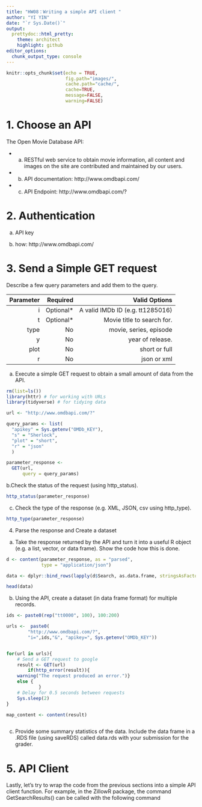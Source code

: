 ```yaml
---
title: "HW08：Writing a simple API client "
author: "YI YIN"
date: "`r Sys.Date()`"
output:
  prettydoc::html_pretty:
    theme: architect
    highlight: github
editor_options: 
  chunk_output_type: console
---
```

```r
knitr::opts_chunk$set(echo = TRUE,
                      fig.path="images/",
                      cache.path="cache/",
                      cache=TRUE,
                      message=FALSE,
                      warning=FALSE)

```


# 1. Choose an API
The Open Movie Database API: 

- a. RESTful web service to obtain movie information, all content and images on the site are contributed and maintained by our users. 

- b. API documentation: http://www.omdbapi.com/

- c. API Endpoint: http://www.omdbapi.com/?

# 2. Authentication
a. API key

b. how: http://www.omdbapi.com/

# 3. Send a Simple GET request



Describe a few query parameters and add them to the query. 

|Parameter|	Required|	Valid Options |  
|--:|--:|--:|
|i |	Optional*	|	A valid IMDb ID (e.g. tt1285016)|
|t |	Optional*|		<empty>	Movie title to search for.|
|type|	No |	movie, series, episode	|
|y|	No	| year of release.|
|plot|	No |	short or full|
|r|	No |	json or  xml|	

a. Execute a simple GET request to obtain a small amount of data from the API. 
```r
rm(list=ls())
library(httr) # for working with URLs
library(tidyverse) # for tidying data
```

```r
url <- "http://www.omdbapi.com/?"

query_params <- list(
  "apikey" = Sys.getenv("OMDb_KEY"),
  "s" = "Sherlock",
  "plot" = "short",
  "r" = "json"
  )

parameter_response <-
  GET(url, 
      query = query_params)
```

b.Check the status of the request (using http_status).
```r
http_status(parameter_response)  
```

c. Check the type of the response (e.g. XML, JSON, csv using http_type).
```r
http_type(parameter_response)  
```

4. Parse the response and Create a dataset

a. Take the response returned by the API and turn it into a useful R object (e.g. a list, vector, or data frame). Show the code how this is done.
```r
d <- content(parameter_response, as = "parsed", 
             type = "application/json")

data <- dplyr::bind_rows(lapply(d$Search, as.data.frame, stringsAsFactors=FALSE))

head(data)

```


b. Using the API, create a dataset (in data frame format) for multiple records. 

```r
ids <- paste0(rep("tt0000", 100), 100:200)

urls <-  paste0(
        "http://www.omdbapi.com/?",
        "i=",ids,"&", "apikey=", Sys.getenv("OMDb_KEY"))


for(url in urls){
    # Send a GET request to google
    result <- GET(url)
        if(http_error(result)){
    warning("The request produced an error.")} 
    else {
            }
    # Delay for 0.5 seconds between requests
    Sys.sleep(2)
}

map_content <- content(result)



```

c. Provide some summary statistics of the data. Include the data frame in a .RDS file (using saveRDS) called data.rds with your submission for the grader.


# 5. API Client
Lastly, let’s try to wrap the code from the previous sections into a simple API client function. For example, in the ZillowR package, the command GetSearchResults() can be called with the following command